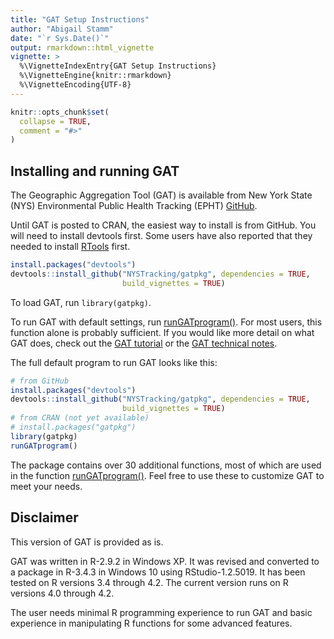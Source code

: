 ```yaml
---
title: "GAT Setup Instructions"
author: "Abigail Stamm"
date: "`r Sys.Date()`"
output: rmarkdown::html_vignette
vignette: >
  %\VignetteIndexEntry{GAT Setup Instructions}
  %\VignetteEngine{knitr::rmarkdown}
  %\VignetteEncoding{UTF-8}
---
```


```r
knitr::opts_chunk$set(
  collapse = TRUE,
  comment = "#>"
)
```

## Installing and running GAT

The Geographic Aggregation Tool (GAT) is available from New York State (NYS) Environmental Public Health Tracking (EPHT) [GitHub](https://github.com/NYSTracking/gatpkg).


<!-- # This is a placeholder. We are not on CRAN yet. -->
<!-- You can install the released version of gatpkg from  -->
<!-- [CRAN](https://CRAN.R-project.org) with `install.packages("gatpkg")`.  -->

Until GAT is posted to CRAN, the easiest way to install is from GitHub. You will need to install devtools first. Some users have also reported that they needed to install [RTools](https://cran.r-project.org/bin/windows/Rtools/) first.


```r
install.packages("devtools")
devtools::install_github("NYSTracking/gatpkg", dependencies = TRUE,
                         build_vignettes = TRUE)
```

To load GAT, run `library(gatpkg)`.

To run GAT with default settings, run [runGATprogram()](../html/runGATprogram.html). For most users, this function alone is probably sufficient. If you would like more detail on what GAT does, check out the [GAT tutorial](gat_tutorial.html) or the [GAT technical notes](gat_tech_notes.html).

The full default program to run GAT looks like this:

```r
# from GitHub
install.packages("devtools")
devtools::install_github("NYSTracking/gatpkg", dependencies = TRUE,
                         build_vignettes = TRUE)
# from CRAN (not yet available)
# install.packages("gatpkg") 
library(gatpkg)
runGATprogram()
```

The package contains over 30 additional functions, most of which are used in the function [runGATprogram()](../html/runGATprogram.html). Feel free to use these to customize GAT to meet your needs. 

## Disclaimer

This version of GAT is provided as is. 

GAT was written in R-2.9.2 in Windows XP. It was revised and converted to a package in R-3.4.3 in Windows 10 using RStudio-1.2.5019. It has been tested on R versions 3.4 through 4.2. The current version runs on R versions 4.0 through 4.2. 

The user needs minimal R programming experience to run GAT and basic experience in manipulating R functions for some advanced features. 

